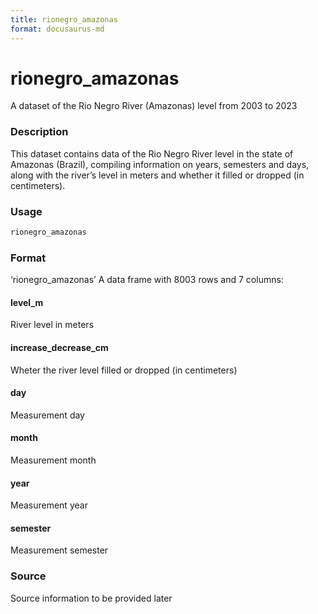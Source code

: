 ```yaml
---
title: rionegro_amazonas
format: docusaurus-md
---
```





# rionegro_amazonas

A dataset of the Rio Negro River (Amazonas) level from 2003 to 2023

### Description

This dataset contains data of the Rio Negro River level in the state of
Amazonas (Brazil), compiling information on years, semesters and days,
along with the river’s level in meters and whether it filled or dropped
(in centimeters).

### Usage

```r
rionegro_amazonas
```

### Format

‘rionegro_amazonas’ A data frame with 8003 rows and 7 columns:

#### level_m

River level in meters

#### increase_decrease_cm

Wheter the river level filled or dropped (in centimeters)

#### day

Measurement day

#### month

Measurement month

#### year

Measurement year

#### semester

Measurement semester

### Source

Source information to be provided later
